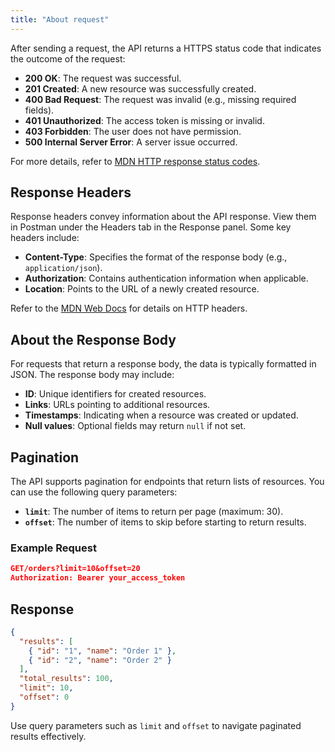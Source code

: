 ```yaml
---
title: "About request"
---
```


After sending a request, the API returns a HTTPS status code that indicates the outcome of the request:

- **200 OK**: The request was successful.
- **201 Created**: A new resource was successfully created.
- **400 Bad Request**: The request was invalid (e.g., missing required fields).
- **401 Unauthorized**: The access token is missing or invalid.
- **403 Forbidden**: The user does not have permission.
- **500 Internal Server Error**: A server issue occurred.

For more details, refer to [MDN HTTP response status codes](https://developer.mozilla.org/en-US/docs/Web/HTTP/Status).

## Response Headers

Response headers convey information about the API response. View them in Postman under the Headers tab in the Response panel. Some key headers include:

- **Content-Type**: Specifies the format of the response body (e.g., `application/json`).
- **Authorization**: Contains authentication information when applicable.
- **Location**: Points to the URL of a newly created resource.

Refer to the [MDN Web Docs](https://developer.mozilla.org/en-US/docs/Web/HTTP/Headers) for details on HTTP headers.

## About the Response Body

For requests that return a response body, the data is typically formatted in JSON. The response body may include:

- **ID**: Unique identifiers for created resources.
- **Links**: URLs pointing to additional resources.
- **Timestamps**: Indicating when a resource was created or updated.
- **Null values**: Optional fields may return `null` if not set.

## Pagination

The API supports pagination for endpoints that return lists of resources. You can use the following query parameters:

- **`limit`**: The number of items to return per page (maximum: 30).
- **`offset`**: The number of items to skip before starting to return results.

### Example Request

```json
GET/orders?limit=10&offset=20
Authorization: Bearer your_access_token
```

## Response
```json
{
  "results": [
    { "id": "1", "name": "Order 1" },
    { "id": "2", "name": "Order 2" }
  ],
  "total_results": 100,
  "limit": 10,
  "offset": 0
}
```

Use query parameters such as `limit` and `offset` to navigate paginated results effectively.
 